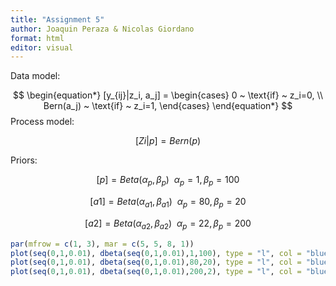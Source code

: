 ```yaml
---
title: "Assignment 5"
author: Joaquin Peraza & Nicolas Giordano
format: html
editor: visual
---
```


Data model:

$$
\begin{equation*}
[y_{ij}|z_i, a_j]
 = 
\begin{cases}
0 ~ \text{if} ~ z_i=0, \\
Bern(a_j) ~ \text{if} ~ z_i=1,
\end{cases}
\end{equation*}
$$ Process model:

$$[Zi|p] = Bern(p)$$

Priors:

$$[p]=Beta(\alpha_p, \beta_p) ~~ \alpha_p=1, \beta_p=100$$

$$[a1]=Beta(\alpha_{a1}, \beta_{a1}) ~~ \alpha_p=80, \beta_p=20$$

$$[a2]=Beta(\alpha_{a2}, \beta_{a2}) ~~ \alpha_p=22, \beta_p=200$$

```r
par(mfrow = c(1, 3), mar = c(5, 5, 8, 1))
plot(seq(0,1,0.01), dbeta(seq(0,1,0.01),1,100), type = "l", col = "blue", xlab = "p", ylab = "[p]")
plot(seq(0,1,0.01), dbeta(seq(0,1,0.01),80,20), type = "l", col = "blue", xlab = "a1", ylab = "[a1]")
plot(seq(0,1,0.01), dbeta(seq(0,1,0.01),200,2), type = "l", col = "blue", xlab = "a2", ylab = "[a2]")
```
